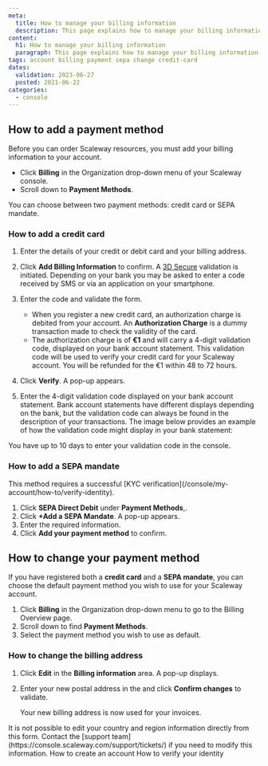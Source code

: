 ```yaml
---
meta:
  title: How to manage your billing information
  description: This page explains how to manage your billing information
content:
  h1: How to manage your billing information
  paragraph: This page explains how to manage your billing information
tags: account billing payment sepa change credit-card
dates:
  validation: 2023-06-27
  posted: 2021-06-22
categories:
  - console
---
```


## How to add a payment method

Before you can order Scaleway resources, you must add your billing information to your account.

<Macro id="iam-requirements" />

- Click **Billing** in the Organization drop-down menu of your Scaleway console.
- Scroll down to **Payment Methods**.

<Lightbox src="scaleway-payment-methods.webp" width="700" />

You can choose between two payment methods: credit card or SEPA mandate.

### How to add a credit card

1. Enter the details of your credit or debit card and your billing address.
2. Click **Add Billing Information** to confirm. A [3D Secure](https://en.wikipedia.org/wiki/3-D_Secure) validation is initiated. Depending on your bank you may be asked to enter a code received by SMS or via an application on your smartphone.
3. Enter the code and validate the form.
    <Message type="note">
      - When you register a new credit card, an authorization charge is debited from your account. An **Authorization Charge** is a dummy transaction made to check the validity of the card. 
      - The authorization charge is of **€1** and will carry a 4-digit validation code, displayed on your bank account statement. This validation code will be used to verify your credit card for your Scaleway account. You will be refunded for the €1 within 48 to 72 hours.
    </Message>
4. Click **Verify**. A pop-up appears.
5. Enter the 4-digit validation code displayed on your bank account statement.
    <Message type="note">
      Bank account statements have different displays depending on the bank, but the validation code can always be found in the description of your transactions. The image below provides an example of how the validation code might display in your bank statement:

      <Lightbox src="scaleway-bank-statement.webp" alt="Screenshot of a bank account statement. Under the transactions section, an entry called SCW*C-6569E-COMMERCE displays. The validation code is represented by the number sequence" />
    </Message>


<Message type="important">
  You have up to 10 days to enter your validation code in the console.
</Message>


### How to add a SEPA mandate

<Message type="note">
  This method requires a successful [KYC verification](/console/my-account/how-to/verify-identity).
</Message> 

1. Click **SEPA Direct Debit** under **Payment Methods**,.
2. Click **+Add a SEPA Mandate**. A pop-up appears.
3. Enter the required information.
4. Click **Add your payment method** to confirm.

## How to change your payment method

If you have registered both a **credit card** and a **SEPA mandate**, you can choose the default payment method you wish to use for your Scaleway account.

1. Click **Billing** in the Organization drop-down menu to go to the Billing Overview page.
2. Scroll down to find **Payment Methods**.
3. Select the payment method you wish to use as default.

### How to change the billing address

1. Click **Edit** in the **Billing information** area. A pop-up displays.
2. Enter your new postal address in the and click **Confirm changes** to validate.

    Your new billing address is now used for your invoices.

<Message type="note">
  It is not possible to edit your country and region information directly from this form. Contact the [support team](https://console.scaleway.com/support/tickets/) if you need to modify this information.
</Message>

<Lightbox src="scaleway-default-payment-method.webp" />


<Navigation title="See Also">
  <PreviousButton to="/console/my-account/how-to/create-an-account">How to create an account</PreviousButton>
  <NextButton to="/console/my-account/how-to/verify-identity">How to verify your identity</NextButton>
</Navigation>
